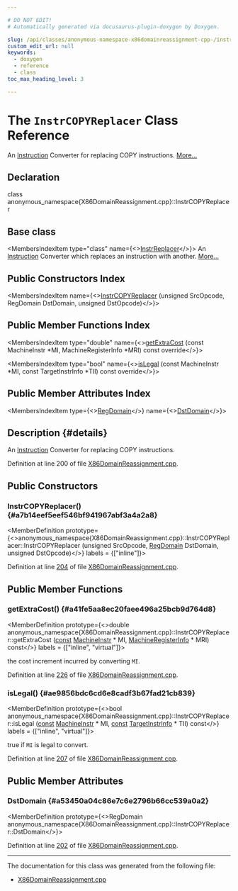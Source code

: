 ```yaml
---

# DO NOT EDIT!
# Automatically generated via docusaurus-plugin-doxygen by Doxygen.

slug: /api/classes/anonymous-namespace-x86domainreassignment-cpp-/instrcopyreplacer
custom_edit_url: null
keywords:
  - doxygen
  - reference
  - class
toc_max_heading_level: 3

---
```





# The `InstrCOPYReplacer` Class Reference

<DoxygenPage pluginConfig={pluginConfig}>

An <a href="/docs/api/classes/llvm/instruction">Instruction</a> Converter for replacing COPY instructions. <a href="#details">More...</a>

## Declaration

<CodeBlock>class anonymous_namespace{X86DomainReassignment.cpp}::InstrCOPYReplacer</CodeBlock>

## Base class

<MembersIndex>

<MembersIndexItem
  type="class"
  name={<><a href="/docs/api/classes/anonymous-namespace-x86domainreassignment-cpp-/instrreplacer">InstrReplacer</a></>}>
An <a href="/docs/api/classes/llvm/instruction">Instruction</a> Converter which replaces an instruction with another. <a href="/docs/api/classes/anonymous-namespace-x86domainreassignment-cpp-/instrreplacer/#details">More...</a>
</MembersIndexItem>

</MembersIndex>

## Public Constructors Index

<MembersIndex>

<MembersIndexItem
  name={<><a href="#a7b14eef5eef546bf941967abf3a4a2a8">InstrCOPYReplacer</a> (unsigned SrcOpcode, RegDomain DstDomain, unsigned DstOpcode)</>}>
</MembersIndexItem>

</MembersIndex>

## Public Member Functions Index

<MembersIndex>

<MembersIndexItem
  type="double"
  name={<><a href="#a41fe5aa8ec20faee496a25bcb9d764d8">getExtraCost</a> (const MachineInstr &#42;MI, MachineRegisterInfo &#42;MRI) const override</>}>
</MembersIndexItem>

<MembersIndexItem
  type="bool"
  name={<><a href="#ae9856bdc6cd6e8cadf3b67fad21cb839">isLegal</a> (const MachineInstr &#42;MI, const TargetInstrInfo &#42;TII) const override</>}>
</MembersIndexItem>

</MembersIndex>

## Public Member Attributes Index

<MembersIndex>

<MembersIndexItem
  type={<><a href="/docs/api/namespaces/anonymous-x86domainreassignment-cpp-/#a5591a13a87c6247cd8404d747136716a">RegDomain</a></>}
  name={<><a href="#a53450a04c86e7c6e2796b66cc539a0a2">DstDomain</a></>}>
</MembersIndexItem>

</MembersIndex>

## Description {#details}

An <a href="/docs/api/classes/llvm/instruction">Instruction</a> Converter for replacing COPY instructions.

Definition at line 200 of file <a href="/docs/api/files/lib/lib/target/lib/target/x86/x86domainreassignment-cpp">X86DomainReassignment.cpp</a>.

<SectionDefinition>

## Public Constructors

### InstrCOPYReplacer() {#a7b14eef5eef546bf941967abf3a4a2a8}

<MemberDefinition
  prototype={<>anonymous&#95;namespace&#123;X86DomainReassignment.cpp&#125;::InstrCOPYReplacer::InstrCOPYReplacer (unsigned SrcOpcode, <a href="/docs/api/namespaces/anonymous-x86domainreassignment-cpp-/#a5591a13a87c6247cd8404d747136716a">RegDomain</a> DstDomain, unsigned DstOpcode)</>}
  labels = {["inline"]}>

Definition at line <a href="/docs/api/files/lib/lib/target/lib/target/x86/x86domainreassignment-cpp/#l00204">204</a> of file <a href="/docs/api/files/lib/lib/target/lib/target/x86/x86domainreassignment-cpp">X86DomainReassignment.cpp</a>.
</MemberDefinition>

</SectionDefinition>

<SectionDefinition>

## Public Member Functions

### getExtraCost() {#a41fe5aa8ec20faee496a25bcb9d764d8}

<MemberDefinition
  prototype={<>double anonymous&#95;namespace&#123;X86DomainReassignment.cpp&#125;::InstrCOPYReplacer::getExtraCost (<a href="/docs/api/files/lib/lib/target/lib/target/aarch64/aarch64promoteconstant-cpp/#a90f8350fecae261c25be85d38b451bff">const</a> <a href="/docs/api/classes/llvm/machineinstr">MachineInstr</a> &#42; MI, <a href="/docs/api/classes/llvm/machineregisterinfo">MachineRegisterInfo</a> &#42; MRI) const</>}
  labels = {["inline", "virtual"]}>

<SectionUser title="Returns">
the cost increment incurred by converting <code>MI</code>.
</SectionUser>

Definition at line <a href="/docs/api/files/lib/lib/target/lib/target/x86/x86domainreassignment-cpp/#l00226">226</a> of file <a href="/docs/api/files/lib/lib/target/lib/target/x86/x86domainreassignment-cpp">X86DomainReassignment.cpp</a>.
</MemberDefinition>

### isLegal() {#ae9856bdc6cd6e8cadf3b67fad21cb839}

<MemberDefinition
  prototype={<>bool anonymous&#95;namespace&#123;X86DomainReassignment.cpp&#125;::InstrCOPYReplacer::isLegal (<a href="/docs/api/files/lib/lib/target/lib/target/aarch64/aarch64promoteconstant-cpp/#a90f8350fecae261c25be85d38b451bff">const</a> <a href="/docs/api/classes/llvm/machineinstr">MachineInstr</a> &#42; MI, <a href="/docs/api/files/lib/lib/target/lib/target/aarch64/aarch64promoteconstant-cpp/#a90f8350fecae261c25be85d38b451bff">const</a> <a href="/docs/api/classes/llvm/targetinstrinfo">TargetInstrInfo</a> &#42; TII) const</>}
  labels = {["inline", "virtual"]}>

<SectionUser title="Returns">
true if <code>MI</code> is legal to convert.
</SectionUser>

Definition at line <a href="/docs/api/files/lib/lib/target/lib/target/x86/x86domainreassignment-cpp/#l00207">207</a> of file <a href="/docs/api/files/lib/lib/target/lib/target/x86/x86domainreassignment-cpp">X86DomainReassignment.cpp</a>.
</MemberDefinition>

</SectionDefinition>

<SectionDefinition>

## Public Member Attributes

### DstDomain {#a53450a04c86e7c6e2796b66cc539a0a2}

<MemberDefinition
  prototype={<>RegDomain anonymous&#95;namespace&#123;X86DomainReassignment.cpp&#125;::InstrCOPYReplacer::DstDomain</>}>

Definition at line <a href="/docs/api/files/lib/lib/target/lib/target/x86/x86domainreassignment-cpp/#l00202">202</a> of file <a href="/docs/api/files/lib/lib/target/lib/target/x86/x86domainreassignment-cpp">X86DomainReassignment.cpp</a>.
</MemberDefinition>

</SectionDefinition>

<hr/>

The documentation for this class was generated from the following file:

<ul>
<li><a href="/docs/api/files/lib/lib/target/lib/target/x86/x86domainreassignment-cpp">X86DomainReassignment.cpp</a></li>
</ul>

</DoxygenPage>
